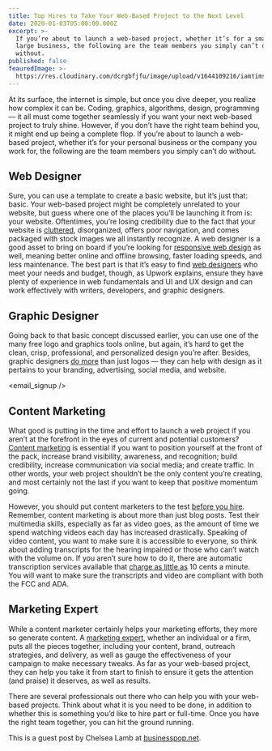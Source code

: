 ```yaml
---
title: Top Hires to Take Your Web-Based Project to the Next Level
date: 2020-01-03T05:00:00.000Z
excerpt: >-
  If you’re about to launch a web-based project, whether it’s for a small or
  large business, the following are the team members you simply can’t do
  without.
published: false
feauredImage: >-
  https://res.cloudinary.com/dcrgbfjfu/image/upload/v1644109216/iamtimsmith/top-hires-to-take-your-project-next-level_gx5lrl.jpg
---
```


At its surface, the internet is simple, but once you dive deeper, you realize how complex it can be. Coding, graphics, algorithms, design, programming — it all must come together seamlessly if you want your next web-based project to truly shine. However, if you don’t have the right team behind you, it might end up being a complete flop. If you’re about to launch a web-based project, whether it’s for your personal business or the company you work for, the following are the team members you simply can’t do without.

## Web Designer

Sure, you can use a template to create a basic website, but it’s just that: basic. Your web-based project might be completely unrelated to your website, but guess where one of the places you’ll be launching it from is: your website. Oftentimes, you’re losing credibility due to the fact that your website is [cluttered](https://www.business.com/articles/7-website-design-mistakes-that-can-hurt-conversion/), disorganized, offers poor navigation, and comes packaged with stock images we all instantly recognize. A web designer is a good asset to bring on board if you’re looking for [responsive web design](https://www.keycdn.com/blog/benefits-of-responsive-web-design) as well, meaning better online and offline browsing, faster loading speeds, and less maintenance. The best part is that it’s easy to find [web designers](https://www.upwork.com/hire/web-designers/) who meet your needs and budget, though, as Upwork explains, ensure they have plenty of experience in web fundamentals and UI and UX design and can work effectively with writers, developers, and graphic designers.

## Graphic Designer

Going back to that basic concept discussed earlier, you can use one of the many free logo and graphics tools online, but again, it’s hard to get the clean, crisp, professional, and personalized design you’re after. Besides, graphic designers [do more](https://www.twine.fm/blog/what-can-a-graphic-designer-do-for-my-business/) than just logos — they can help with design as it pertains to your branding, advertising, social media, and website.

<email_signup />

## Content Marketing

What good is putting in the time and effort to launch a web project if you aren’t at the forefront in the eyes of current and potential customers? [Content marketing](https://masterful-marketing.com/content-marketing-benefits-challenges-tips/) is essential if you want to position yourself at the front of the pack, increase brand visibility, awareness, and recognition; build credibility, increase communication via social media; and create traffic. In other words, your web project shouldn’t be the only content you’re creating, and most certainly not the last if you want to keep that positive momentum going.

However, you should put content marketers to the test [before you hire](https://contently.com/2017/04/26/content-marketing-hiring-golden-rules/). Remember, content marketing is about more than just blog posts. Test their multimedia skills, especially as far as video goes, as the amount of time we spend watching videos each day has increased drastically. Speaking of video content, you want to make sure it is accessible to everyone, so think about adding transcripts for the hearing impaired or those who can’t watch with the volume on. If you aren’t sure how to do it, there are automatic transcription services available that [charge as little as](https://www.rev.com/automated-transcription) 10 cents a minute. You will want to make sure the transcripts and video are compliant with both the FCC and ADA.

## Marketing Expert

While a content marketer certainly helps your marketing efforts, they more so generate content. A [marketing expert](https://www.business.com/articles/7-reasons-to-hire-marketing-experts/), whether an individual or a firm, puts all the pieces together, including your content, brand, outreach strategies, and delivery, as well as gauge the effectiveness of your campaign to make necessary tweaks. As far as your web-based project, they can help you take it from start to finish to ensure it gets the attention (and praise) it deserves, as well as results.

There are several professionals out there who can help you with your web-based projects. Think about what it is you need to be done, in addition to whether this is something you’d like to hire part or full-time. Once you have the right team together, you can hit the ground running.

This is a guest post by Chelsea Lamb at [businesspop.net](https://www.businesspop.net).
